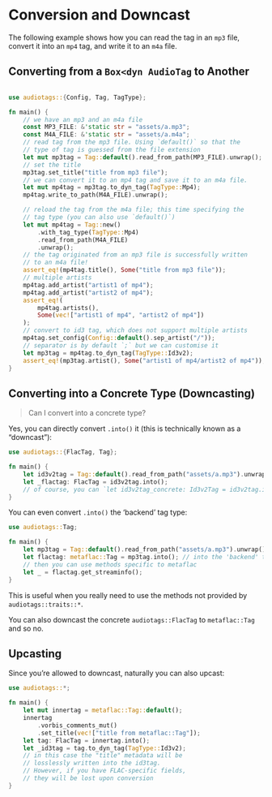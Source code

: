 # Conversion and Downcast

The following example shows how you can read the tag in an `mp3` file, convert it into an `mp4` tag, and write it to an `m4a` file.

## Converting from a `Box<dyn AudioTag` to Another

```rust

use audiotags::{Config, Tag, TagType};

fn main() {
    // we have an mp3 and an m4a file
    const MP3_FILE: &'static str = "assets/a.mp3";
    const M4A_FILE: &'static str = "assets/a.m4a";
    // read tag from the mp3 file. Using `default()` so that the
    // type of tag is guessed from the file extension
    let mut mp3tag = Tag::default().read_from_path(MP3_FILE).unwrap();
    // set the title
    mp3tag.set_title("title from mp3 file");
    // we can convert it to an mp4 tag and save it to an m4a file.
    let mut mp4tag = mp3tag.to_dyn_tag(TagType::Mp4);
    mp4tag.write_to_path(M4A_FILE).unwrap();

    // reload the tag from the m4a file; this time specifying the
    // tag type (you can also use `default()`)
    let mut mp4tag = Tag::new()
        .with_tag_type(TagType::Mp4)
        .read_from_path(M4A_FILE)
        .unwrap();
    // the tag originated from an mp3 file is successfully written
    // to an m4a file!
    assert_eq!(mp4tag.title(), Some("title from mp3 file"));
    // multiple artists
    mp4tag.add_artist("artist1 of mp4");
    mp4tag.add_artist("artist2 of mp4");
    assert_eq!(
        mp4tag.artists(),
        Some(vec!["artist1 of mp4", "artist2 of mp4"])
    );
    // convert to id3 tag, which does not support multiple artists
    mp4tag.set_config(Config::default().sep_artist("/"));
    // separator is by default `;` but we can customise it
    let mp3tag = mp4tag.to_dyn_tag(TagType::Id3v2);
    assert_eq!(mp3tag.artist(), Some("artist1 of mp4/artist2 of mp4"));
}
```

## Converting into a Concrete Type (Downcasting)

> Can I convert into a concrete type?

Yes, you can directly convert `.into()` it (this is technically known as a "downcast"):

```rust
use audiotags::{FlacTag, Tag};

fn main() {
    let id3v2tag = Tag::default().read_from_path("assets/a.mp3").unwrap();
    let _flactag: FlacTag = id3v2tag.into();
    // of course, you can `let id3v2tag_concrete: Id3v2Tag = id3v2tag.into();`
}
```

You can even convert `.into()` the 'backend' tag type:

```rust
use audiotags::Tag;

fn main() {
    let mp3tag = Tag::default().read_from_path("assets/a.mp3").unwrap();
    let flactag: metaflac::Tag = mp3tag.into(); // into the 'backend' tag
    // then you can use methods specific to metaflac
    let _ = flactag.get_streaminfo();
}
```

This is useful when you really need to use the methods not provided by `audiotags::traits::*`.

You can also downcast the concrete `audiotags::FlacTag` to `metaflac::Tag` and so no.

## Upcasting

Since you're allowed to downcast, naturally you can also upcast:

```rust
use audiotags::*;

fn main() {
    let mut innertag = metaflac::Tag::default();
    innertag
        .vorbis_comments_mut()
        .set_title(vec!["title from metaflac::Tag"]);
    let tag: FlacTag = innertag.into();
    let _id3tag = tag.to_dyn_tag(TagType::Id3v2);
    // in this case the "title" metadata will be
    // losslessly written into the id3tag.
    // However, if you have FLAC-specific fields,
    // they will be lost upon conversion
}
```